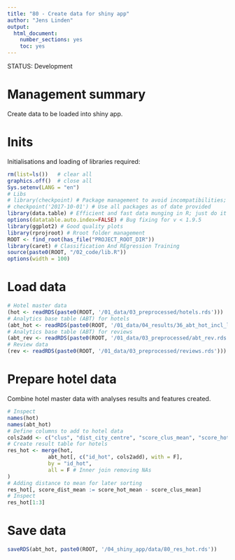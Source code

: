 ```yaml
---
title: "80 - Create data for shiny app"
author: "Jens Linden"
output:
  html_document:
    number_sections: yes
    toc: yes
---
```


STATUS: Development

# Management summary
Create data to be loaded into shiny app.

# Inits
Initialisations and loading of libraries required:
```r
rm(list=ls())   # clear all
graphics.off()  # close all
Sys.setenv(LANG = "en")
# Libs
# library(checkpoint) # Package management to avoid incompatibilities; not required when dockerized
# checkpoint('2017-10-01') # Use all packages as of date provided
library(data.table) # Efficient and fast data munging in R; just do it
options(datatable.auto.index=FALSE) # Bug fixing for v < 1.9.5
library(ggplot2) # Good quality plots
library(rprojroot) # Rroot folder management
ROOT <- find_root(has_file("PROJECT_ROOT_DIR"))
library(caret) # Classification And REgression Training
source(paste0(ROOT, "/02_code/lib.R"))
options(width = 100)
```

# Load data
```r
# Hotel master data
(hot <- readRDS(paste0(ROOT, '/01_data/03_preprocessed/hotels.rds')))
# Analytics base table (ABT) for hotels
(abt_hot <- readRDS(paste0(ROOT, '/01_data/04_results/36_abt_hot_incl_leaders_laggers.rds')))
# Analytics base table (ABT) for reviews
(abt_rev <- readRDS(paste0(ROOT, '/01_data/03_preprocessed/abt_rev.rds')))
# Review data
(rev <- readRDS(paste0(ROOT, '/01_data/03_preprocessed/reviews.rds')))
```

# Prepare hotel data
Combine hotel master data with analyses results and features created.
```r
# Inspect
names(hot)
names(abt_hot)
# Define columns to add to hotel data
cols2add <- c("clus", "dist_city_centre", "score_clus_mean", "score_hot_mean", "score_q25", "score_q75", "lead_lag")
# Create result table for hotels
res_hot <- merge(hot,
             abt_hot[, c("id_hot", cols2add), with = F],
             by = "id_hot",
             all = F # Inner join removing NAs
)
# Adding distance to mean for later sorting
res_hot[, score_dist_mean := score_hot_mean - score_clus_mean]
# Inspect
res_hot[1:3]
```

# Save data
```r
saveRDS(abt_hot, paste0(ROOT, '/04_shiny_app/data/80_res_hot.rds'))
```

```r

```

